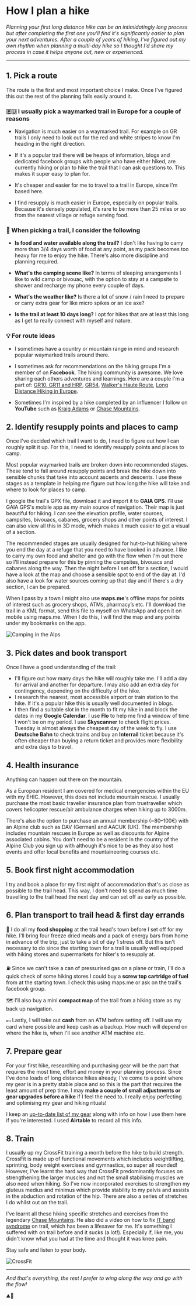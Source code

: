 
<Helmet>
  <title>How I plan a hike | Alizeh Khan</title>
</Helmet>

# How I plan a hike

<Container>

*Planning your first long distance hike can be an intimidatingly long process but after completing the first one you'll find it's significantly easier to plan your next adventures. After a couple of years of hiking, I've figured out my own rhythm when planning a multi-day hike so I thought I'd share my process in case it helps anyone out, new or experienced.*

---

## 1. Pick a route

The route is the first and most important choice I make. Once I've figured this out the rest of the planning falls easily around it.

### 🇪🇺 I usually pick a waymarked trail in Europe for a couple of reasons

- Navigation is much easier on a waymarked trail. For example on GR trails I only need to look out for the red and white stripes to know I'm heading in the right direction.

- If it's a popular trail there will be heaps of information, blogs and dedicated facebook groups with people who have either hiked, are currently hiking or plan to hike the trail that I can ask questions to. This makes it super easy to plan for.

- It's cheaper and easier for me to travel to a trail in Europe, since I'm based here.

- I find resupply is much easier in Europe, especially on popular trails. Because it's densely populated, it's rare to be more than 25 miles or so from the nearest village or refuge serving food.

### 👀 When picking a trail, I consider the following

- **Is food and water available along the trail?** I don't like having to carry more than 3/4 days worth of food at any point, as my pack becomes too heavy for me to enjoy the hike. There's also more discipline and planning required.

- **What's the camping scene like?** In terms of sleeping arrangements I like to wild camp or bivouac, with the option to stay at a campsite to shower and recharge my phone every couple of days.

- **What's the weather like?** Is there a lot of snow / rain I need to prepare or carry extra gear for like micro spikes or an ice axe?

- **Is the trail at least 10 days long?** I opt for hikes that are at least this long as I get to really connect with myself and nature.

### 💡 For route ideas

<AppCard image='/assets/facebook.png' name='facebook' />

- I sometimes have a country or mountain range in mind and research popular waymarked trails around there.

- I sometimes ask for recommendations on the hiking groups I'm a member of on **Facebook**. The hiking community is awesome. We love sharing each others adventures and learnings. Here are a couple I'm a part of: [GR10, GR11 and HRP](https://www.facebook.com/groups/1671391736504649), [GR54](https://www.facebook.com/groups/EcrinsGR54), [Walker's Haute Route](https://www.facebook.com/groups/walkershauteroute), [Long Distance Hiking in Europe](https://www.facebook.com/groups/1758402431125086).

- Sometimes I'm inspired by a hike completed by an influencer I follow on **YouTube** such as [Kraig Adams](https://www.youtube.com/@kraigadams/videos) or [Chase Mountains](https://www.youtube.com/@ChaseMountains).

## 2. Identify resupply points and places to camp

<div className='flex flex-wrap gap-2'>
  <AppCard image='/assets/gaia.png' name='GAIA GPS' />
  <AppCard image='/assets/mapsme.png' name='maps.me' />
</div>

Once I've decided which trail I want to do, I need to figure out how I can roughly split it up. For this, I need to identify resupply points and places to camp.

Most popular waymarked trails are broken down into recommended stages. These tend to fall around resupply points and break the hike down into sensible chunks that take into account ascents and descents. I use these stages as a template in helping me figure out how long the hike will take and where to look for places to camp.

I google the trail's GPX file, download it and import it to **GAIA GPS**. I'll use GAIA GPS's mobile app as my main source of navigation. Their map is just beautiful for hiking. I can see the elevation profile, water sources, campsites, bivouacs, cabanes, grocery shops and other points of interest. I can also view all this in 3D mode, which makes it much easier to get a visual of a section.

The recommended stages are usually designed for hut-to-hut hiking where you end the day at a refuge that you need to have booked in advance. I like to carry my own food and shelter and go with the flow when I'm out there so I'll instead prepare for this by pinning the campsites, bivouacs and cabanes along the way. Then the night before I set off for a section, I would have a look at the map and choose a sensible spot to end of the day at. I'd also have a look for water sources coming up that day and if there's a dry section, I can be prepared.

When I pass by a town I might also use **maps.me**'s offline maps for points of interest such as grocery shops, ATMs, pharmacy’s etc. I'll download the trail in a KML format, send this file to myself on WhatsApp and open it on mobile using maps.me. When I do this, I will find the map and any points under my bookmarks on the app.

![Camping in the Alps](/assets/camping.png)

## 3. Pick dates and book transport

<div className='flex flex-wrap gap-2'>
  <AppCard image='/assets/skyscanner.png' name='Skyscanner' />
  <AppCard image='/assets/db.png' name='DB Navigator' />
  <AppCard image='/assets/interrail.png' name='Interrail' />
  <AppCard image='/assets/gcal.png' name='Google Calendar' />
  <AppCard image='/assets/flo.png' name='Flo' />
</div>

Once I have a good understanding of the trail:

- I'll figure out how many days the hike will roughly take me. I'll add a day for arrival and another for departure. I may also add an extra day for contingency, depending on the difficulty of the hike.
- I research the nearest, most accessible airport or train station to the hike. If it's a popular hike this is usually well documented in blogs.
- I then find a suitable slot in the month to fit my hike in and block the dates in my **Google Calendar**. I use **Flo** to help me find a window of time I won't be on my period. I use **Skyscanner** to check flight prices. Tuesday is almost always the cheapest day of the week to fly. I use **Deutsche Bahn** to check trains and buy an **Interrail** ticket because it's often cheaper than buying a return ticket and provides more flexibility and extra days to travel.

## 4. Health insurance

Anything can happen out there on the mountain.

As a European resident I am covered for medical emergencies within the EU with my EHIC. However, this does not include mountain rescue. I usually purchase the most basic traveller insurance plan from truetraveller which covers helicopter rescue/air ambulance charges when hiking up to 3000m.

There's also the option to purchase an annual membership (~80–100€) with an Alpine club such as DAV (German) and AACUK (UK). The membership includes mountain rescues in Europe as well as discounts for Alpine associated cabins. You don't need to be a resident in the country of the Alpine Club you sign up with although it's nice to be as they also host events and offer local benefits and mountaineering courses etc.

## 5. Book first night accommodation

I try and book a place for my first night of accommodation that's as close as possible to the trail head. This way, I don't need to spend as much time travelling to the trail head the next day and can set off as early as possible.

## 6. Plan transport to trail head & first day errands

🥜 I do all my **food shopping** at the trail head's town before I set off for my hike. I'll bring four freeze dried meals and a pack of energy bars from home in advance of the trip, just to take a bit of day 1 stress off. But this isn't necessary to do since the starting town for a trail is usually well equipped with hiking stores and supermarkets for hiker's to resupply at.

⛽️ Since we can't take a can of pressurised gas on a plane or train, I'll do a quick check of some hiking stores I could buy a **screw top cartridge of fuel** from at the starting town. I check this using maps.me or ask on the trail's facebook group.

🗺️ I'll also buy a mini **compact map** of the trail from a hiking store as my back up navigation.

💶 Lastly, I will take out **cash** from an ATM before setting off. I will use my card where possible and keep cash as a backup. How much will depend on where the hike is, when I'll see another ATM machine etc.

## 7. Prepare gear

<AppCard image='/assets/airtable.png' name='Airtable' />

For your first hike, researching and purchasing gear will be the part that requires the most time, effort and money in your planning process. Since I've done loads of long distance hikes already, I've come to a point where my gear is in a pretty stable place and so this is the part that requires the least amount of prep time. I may **make a couple of small adjustments or gear upgrades before a hike** if I feel the need to. I really enjoy perfecting and optimising my gear and hiking rituals!

I keep an [up-to-date list of my gear](/blog/hiking-gear) along with info on how I use them here if you're interested. I used **Airtable** to record all this info.

## 8. Train

I usually up my CrossFit training a month before the hike to build strength. CrossFit is made up of functional movements which includes weightlifting, sprinting, body weight exercises and gymnastics, so super all rounded! However, I've learnt the hard way that CrossFit predominantly focuses on strengthening the larger muscles and not the small stabilising muscles we also need when hiking. So I've now incorporated exercises to strengthen my gluteus medius and minimus which provide stability to my pelvis and assists in the abduction and rotation of the hip. There are also a series of stretches I do whilst out on the trail.

I've learnt all these hiking specific stretches and exercises from the legendary [Chase Mountains](https://www.youtube.com/watch?v=WQauQv4uDLs). He also did a video on how to fix [IT band syndrome](https://www.youtube.com/watch?v=bGsOfRH4UEI) on trail, which has been a lifesaver for me. It's something I suffered with on trail before and it sucks (a lot!). Especially if, like me, you didn't know what you had at the time and thought it was knee pain.

Stay safe and listen to your body.

![CrossFit](/assets/crossfit.png)

---

*And that's everything, the rest I prefer to wing along the way and go with the flow!*

⛰️🥾
</Container>
